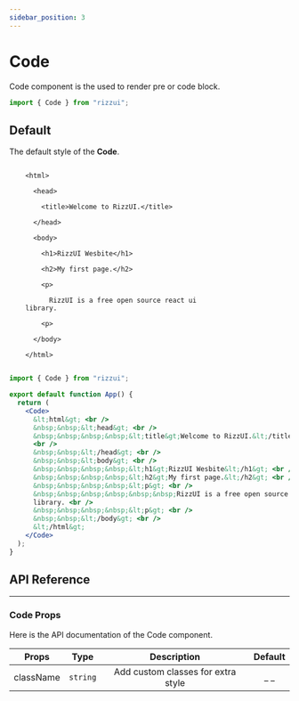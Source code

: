```yaml
---
sidebar_position: 3
---
```



# Code

Code component is the used to render pre or code block.

```jsx
import { Code } from "rizzui";
```

<div className="mb-20 md:mb-28" />

## Default

The default style of the **Code**.

<Paper>
  <Code>
    &lt;html&gt; <br />
    &nbsp;&nbsp;&lt;head&gt; <br />
    &nbsp;&nbsp;&nbsp;&nbsp;&lt;title&gt;Welcome to RizzUI.&lt;/title&gt; <br />
    &nbsp;&nbsp;&lt;/head&gt; <br />
    &nbsp;&nbsp;&lt;body&gt; <br />
    &nbsp;&nbsp;&nbsp;&nbsp;&lt;h1&gt;RizzUI Wesbite&lt;/h1&gt; <br />
    &nbsp;&nbsp;&nbsp;&nbsp;&lt;h2&gt;My first page.&lt;/h2&gt; <br />
    &nbsp;&nbsp;&nbsp;&nbsp;&lt;p&gt; <br />
    &nbsp;&nbsp;&nbsp;&nbsp;&nbsp;&nbsp;RizzUI is a free open source react ui
    library. <br />
    &nbsp;&nbsp;&nbsp;&nbsp;&lt;p&gt; <br />
    &nbsp;&nbsp;&lt;/body&gt; <br />
    &lt;/html&gt;
  </Code>
</Paper>

```jsx
import { Code } from "rizzui";

export default function App() {
  return (
    <Code>
      &lt;html&gt; <br />
      &nbsp;&nbsp;&lt;head&gt; <br />
      &nbsp;&nbsp;&nbsp;&nbsp;&lt;title&gt;Welcome to RizzUI.&lt;/title&gt;{" "}
      <br />
      &nbsp;&nbsp;&lt;/head&gt; <br />
      &nbsp;&nbsp;&lt;body&gt; <br />
      &nbsp;&nbsp;&nbsp;&nbsp;&lt;h1&gt;RizzUI Wesbite&lt;/h1&gt; <br />
      &nbsp;&nbsp;&nbsp;&nbsp;&lt;h2&gt;My first page.&lt;/h2&gt; <br />
      &nbsp;&nbsp;&nbsp;&nbsp;&lt;p&gt; <br />
      &nbsp;&nbsp;&nbsp;&nbsp;&nbsp;&nbsp;RizzUI is a free open source react ui
      library. <br />
      &nbsp;&nbsp;&nbsp;&nbsp;&lt;p&gt; <br />
      &nbsp;&nbsp;&lt;/body&gt; <br />
      &lt;/html&gt;
    </Code>
  );
}
```

<div className="mb-20" />

## API Reference

<hr />

<div className="mb-10" />

### Code Props

Here is the API documentation of the Code component.

<div className="overflow-x-auto">

|   Props   |   Type   |            Description             | Default |
| :-------: | :------: | :--------------------------------: | :-----: |
| className | `string` | Add custom classes for extra style |  \_ \_  |

</div>
